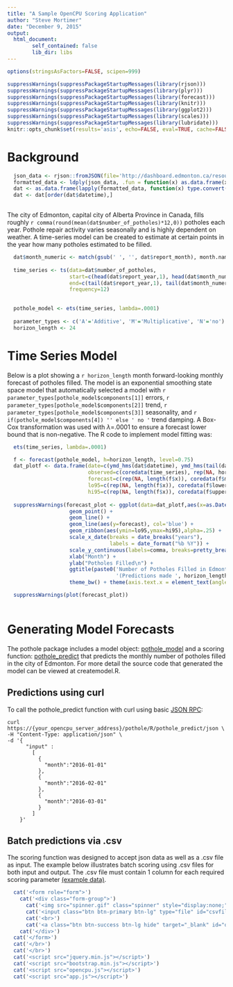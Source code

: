 ```yaml
---
title: "A Sample OpenCPU Scoring Application"
author: "Steve Mortimer"
date: "December 9, 2015"
output: 
  html_document:
        self_contained: false
        lib_dir: libs
---
```


``` r

options(stringsAsFactors=FALSE, scipen=999)

suppressWarnings(suppressPackageStartupMessages(library(rjson)))
suppressWarnings(suppressPackageStartupMessages(library(plyr)))
suppressWarnings(suppressPackageStartupMessages(library(forecast)))
suppressWarnings(suppressPackageStartupMessages(library(knitr)))
suppressWarnings(suppressPackageStartupMessages(library(ggplot2)))
suppressWarnings(suppressPackageStartupMessages(library(scales)))
suppressWarnings(suppressPackageStartupMessages(library(lubridate)))
knitr::opts_chunk$set(results='asis', echo=FALSE, eval=TRUE, cache=FALSE, message = FALSE, warning = FALSE)

```

# Background

```r

  json_data <- rjson::fromJSON(file='http://dashboard.edmonton.ca/resource/i3wp-57z9.json') 
  formatted_data <- ldply(json_data, .fun = function(x) as.data.frame(x))
  dat <- as.data.frame(lapply(formatted_data, function(x) type.convert(x, as.is=T)))
  dat <- dat[order(dat$datetime),]
  
```

The city of Edmonton, capital city of Alberta Province in Canada, fills roughly 
`r comma(round(mean(dat$number_of_potholes)*12,0))` potholes each year. 
Pothole repair activity varies seasonally and is highly dependent on weather. A time-series model 
can be created to estimate at certain points in the year how many potholes estimated to be filled.

```r
  
  dat$month_numeric <- match(gsub(' ', '', dat$report_month), month.name)
  
  time_series <- ts(data=dat$number_of_potholes, 
                    start=c(head(dat$report_year,1), head(dat$month_numeric,1)), 
                    end=c(tail(dat$report_year,1), tail(dat$month_numeric,1)), 
                    frequency=12)
  
```

```r

  pothole_model <- ets(time_series, lambda=.0001)
  
  parameter_types <- c('A'='Additive', 'M'='Multiplicative', 'N'='no')
  horizon_length <- 24

```

# Time Series Model

Below is a plot showing a `r horizon_length` month forward-looking monthly 
forecast of potholes filled. The model is an exponential smoothing state 
space model that automatically selected a model with 
`r parameter_types[pothole_model$components[1]]` errors, 
`r parameter_types[pothole_model$components[2]]` trend, 
`r parameter_types[pothole_model$components[3]]` seasonality, and 
`r if(pothole_model$components[4]) '' else ' no '` trend damping. A Box-Cox transformation 
was used with $\lambda$=.0001 to ensure a forecast lower bound that is non-negative. The 
R code to implement model fitting was:

```r
  ets(time_series, lambda=.0001)
```

```r
  
  
  f <- forecast(pothole_model, h=horizon_length, level=0.75)
  dat_plotf <- data.frame(date=c(ymd_hms(dat$datetime), ymd_hms(tail(dat$datetime,1))%m+%months(1:24)), 
                          observed=c(coredata(time_series), rep(NA, horizon_length)),
                          forecast=c(rep(NA, length(f$x)), coredata(f$mean)),
                          lo95=c(rep(NA, length(f$x)), coredata(f$lower)), 
                          hi95=c(rep(NA, length(f$x)), coredata(f$upper)))
  
  suppressWarnings(forecast_plot <- ggplot(data=dat_plotf,aes(x=as.Date(date),y=observed)) +
                    geom_point() +
                    geom_line() +
                    geom_line(aes(y=forecast), col='blue') +
                    geom_ribbon(aes(ymin=lo95,ymax=hi95),alpha=.25) +
                    scale_x_date(breaks = date_breaks("years"),
                                 labels = date_format("%b %Y")) + 
                    scale_y_continuous(labels=comma, breaks=pretty_breaks(n=10)) + 
                    xlab("Month") + 
                    ylab("Potholes Filled\n") + 
                    ggtitle(paste0('Number of Potholes Filled in Edmonton Canada\n',
                                   '(Predictions made ', horizon_length, ' Months Forward)\n')) +
                    theme_bw() + theme(axis.text.x = element_text(angle = 45, hjust = 1)))

  suppressWarnings(plot(forecast_plot))
  
```

# Generating Model Forecasts

The pothole package includes a model object: [pothole_model](../../data/pothole_model) and a 
scoring function: [pothole_predict](../../R/pothole_predict) that predicts the monthly number of potholes
filled in the city of Edmonton. For more detail the source code that generated 
the model can be viewed at createmodel.R.

## Predictions using curl

To call the pothole\_predict function with curl 
using basic [JSON RPC](https://www.opencpu.org/api.html#api-json):

```
curl https://{your_opencpu_server_address}/pothole/R/pothole_predict/json \
-H "Content-Type: application/json" \
-d '{
      "input" : 
        [ 
          {
            "month":"2016-01-01"
          }, 
          {
            "month":"2016-02-01"
          }, 
          {
            "month":"2016-03-01"
          } 
        ]
    }'
```

## Batch predictions via .csv

The scoring function was designed to accept json data as well as a .csv file as input. 
The example below illustrates batch scoring using .csv files for both input and output. 
The .csv file must contain 1 column for each required scoring parameter 
[(example data)](../../data/testdata.csv).

```r
  cat('<form role="form">')
    cat('<div class="form-group">')
      cat('<img src="spinner.gif" class="spinner" style="display:none;" />')
      cat('<input class="btn btn-primary btn-lg" type="file" id="csvfile">') 
      cat('<br>')
      cat('<a class="btn btn-success btn-lg hide" target="_blank" id="outputcsv">Output CSV</a>')
    cat('</div>')
  cat('</form>')
  cat('</br>')
  cat('</br>')
  cat('<script src="jquery.min.js"></script>')
  cat('<script src="bootstrap.min.js"></script>')
  cat('<script src="opencpu.js"></script>')
  cat('<script src="app.js"></script>')
```
